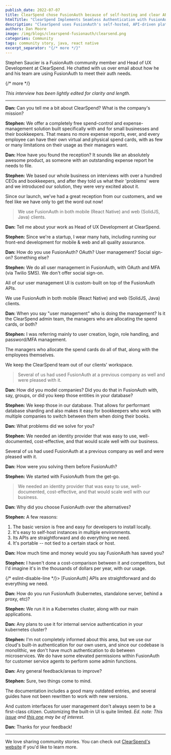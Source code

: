 ```yaml
---
publish_date: 2022-07-07 
title: ClearSpend chose FusionAuth because of self-hosting and clear APIs
htmlTitle: "ClearSpend Implements Seamless Authentication with FusionAuth"
description: "ClearSpend uses FusionAuth's self-hosted, API-driven platform to deliver seamless authentication across web and mobile applications."
authors: Dan Moore
image: /img/blogs/clearspend-fusionauth/clearsend.png
categories: Community
tags: community story, java, react native
excerpt_separator: "{/* more */}"
---
```


Stephen Saucier is a FusionAuth community member and Head of UX Development at ClearSpend. He chatted with us over email about how he and his team are using FusionAuth to meet their auth needs. 

{/* more */}

*This interview has been lightly edited for clarity and length.*

-------

**Dan:** Can you tell me a bit about ClearSpend? What is the company's mission?

**Stephen:** We offer a completely free spend-control and expense-management solution built specifically with and for small businesses and their bookkeepers. That means no more expense reports, ever, and every employee can have their own virtual and physical spend cards, with as few or many limitations on their usage as their managers want.

**Dan:** How have you found the reception? It sounds like an absolutely awesome product, as someone with an outstanding expense report he needs to file.

**Stephen:** We based our whole business on interviews with over a hundred CEOs and bookkeepers, and after they told us what their 'problems' were and we introduced our solution, they were very excited about it.

Since our launch, we've had a great reception from our customers, and we feel like we have only to get the word out now!

> We use FusionAuth in both mobile (React Native) and web (SolidJS, Java) clients.

**Dan:** Tell me about your work as Head of UX Development at ClearSpend.

**Stephen:** Since we're a startup, I wear many hats, including running our front-end development for mobile & web and all quality assurance.

**Dan:** How do you use FusionAuth? OAuth? User management? Social sign-on? Something else?

**Stephen:** We do all user management in FusionAuth, with OAuth and MFA (via Twilio SMS). We don't offer social sign-on.

All of our user management UI is custom-built on top of the FusionAuth APIs.

We use FusionAuth in both mobile (React Native) and web (SolidJS, Java) clients.

**Dan:** When you say "user management" who is doing the management? Is it the ClearSpend admin team, the managers who are allocating the spend cards, or both?

**Stephen:** I was referring mainly to user creation, login, role handling, and password/MFA management.

The managers who allocate the spend cards do all of that, along with the employees themselves.

We keep the ClearSpend team out of our clients' workspace.

> Several of us had used FusionAuth at a previous company as well and were pleased with it.

**Dan:** How did you model companies? Did you do that in FusionAuth with, say, groups, or did you keep those entities in your database?

**Stephen:** We keep those in our database. That allows for performant database sharding and also makes it easy for bookkeepers who work with multiple companies to switch between them when doing their books.

**Dan:** What problems did we solve for you?

**Stephen:** We needed an identity provider that was easy to use, well-documented, cost-effective, and that would scale well with our business.

Several of us had used FusionAuth at a previous company as well and were pleased with it.

**Dan:** How were you solving them before FusionAuth?

**Stephen:** We started with FusionAuth from the get-go.

> We needed an identity provider that was easy to use, well-documented, cost-effective, and that would scale well with our business.

**Dan:** Why did you choose FusionAuth over the alternatives?

**Stephen:** A few reasons:

1. The basic version is free and easy for developers to install locally.
2. It's easy to self-host instances in multiple environments.
3. Its APIs are straightforward and do everything we need.
4. It's portable -- not tied to a certain stack or host.

**Dan:** How much time and money would you say FusionAuth has saved you?

**Stephen:** I haven't done a cost-comparison between it and competitors, but I'd imagine it's in the thousands of dollars per year, with our usage.

{/* eslint-disable-line */}> [FusionAuth] APIs are straightforward and do everything we need.

**Dan:** How do you run FusionAuth (kubernetes, standalone server, behind a proxy, etc)?

**Stephen:** We run it in a Kubernetes cluster, along with our main applications.

**Dan:** Any plans to use it for internal service authentication in your kubernetes cluster?

**Stephen:** I'm not completely informed about this area, but we use our cloud's built-in authentication for our own users, and since our codebase is monolithic, we don't have much authentication to do between microservices. We do have some elevated permissions within FusionAuth for customer service agents to perform some admin functions.

**Dan:** Any general feedback/areas to improve?

**Stephen:** Sure, two things come to mind.

The documentation includes a good many outdated entries, and several guides have not been rewritten to work with new versions.

And custom interfaces for user management don't always seem to be a first-class citizen. Customizing the built-in UI is quite limited. _Ed. note: This [issue](https://github.com/FusionAuth/fusionauth-issues/issues/91) and [this one](https://github.com/FusionAuth/fusionauth-issues/issues/1524) may be of interest._

**Dan:** Thanks for your feedback!

-------

We love sharing community stories. You can check out [ClearSpend's website](https://clearspend.com/) if you'd like to learn more. 
